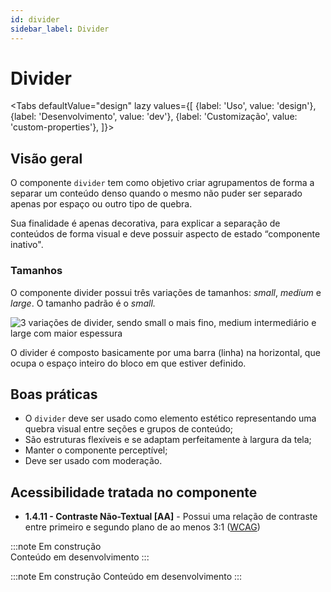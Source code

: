 ```yaml
---
id: divider
sidebar_label: Divider
---
```





# Divider

<Tabs
  defaultValue="design"
  lazy
  values={[
    {label: 'Uso', value: 'design'},
    {label: 'Desenvolvimento', value: 'dev'},
    {label: 'Customização', value: 'custom-properties'},
  ]}>

  <TabItem value="design">


## Visão geral

O componente `divider` tem como objetivo criar agrupamentos de forma a separar um conteúdo denso quando o mesmo não puder ser separado apenas por espaço ou outro tipo de quebra. 

Sua finalidade é apenas decorativa, para explicar a separação de conteúdos de forma visual e deve possuir aspecto de estado “componente inativo".

### Tamanhos

O componente divider possui três variações de tamanhos: *small*, *medium* e *large*. O tamanho padrão é o *small.* 

<img
  src={dividerSize}
  alt="3 variações de divider, sendo small o mais fino, medium intermediário e large com maior espessura"
/>

O divider é composto basicamente por uma barra (linha) na horizontal, que ocupa o espaço inteiro do bloco em que estiver definido.


## Boas práticas

-  O `divider` deve ser usado como elemento estético representando uma quebra visual entre seções e grupos de conteúdo;
- São estruturas flexíveis e se adaptam perfeitamente à largura da tela;
- Manter o componente perceptível;
- Deve ser usado com moderação.


## Acessibilidade tratada no componente

- **1.4.11 - Contraste Não-Textual [AA]** - Possui uma relação de contraste entre primeiro e segundo plano de ao menos 3:1 ([WCAG](https://guia-wcag.com/?))


</TabItem>

 <TabItem value="dev">

:::note Em construção  
Conteúdo em desenvolvimento
:::

</TabItem>


 <TabItem value="custom-properties">

:::note Em construção 
Conteúdo em desenvolvimento
:::

</TabItem>

</Tabs>